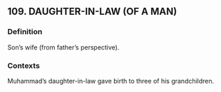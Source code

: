 ## 109. DAUGHTER-IN-LAW (OF A MAN)
### Definition
Son’s wife (from father’s perspective).

### Contexts
Muhammad’s daughter-in-law gave birth to three of his grandchildren.

